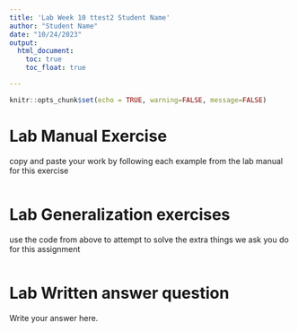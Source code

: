 ```yaml
---
title: 'Lab Week 10 ttest2 Student Name'
author: "Student Name"
date: "10/24/2023"
output: 
  html_document:
    toc: true
    toc_float: true

---
```


```r
knitr::opts_chunk$set(echo = TRUE, warning=FALSE, message=FALSE)
```


# Lab Manual Exercise
copy and paste your work by following each example from the lab manual for this exercise

```r


```

# Lab Generalization exercises
use the code from above to attempt to solve the extra things we ask you do for this assignment

```r


```


# Lab Written answer question

Write your answer here.
